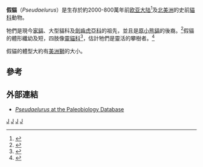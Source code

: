 {{Automatic taxobox
| taxon = Pseudaelurus
| authority = [[熱爾韋|Gervais]], 1850
| name = 假貓屬
| fossil_range = [[中新世|中新世]], {{fossil range|20|8}}
| image1 = Pseudaelurus teeth.png
| image_caption1 = 德国斯图加特的假貓化石
| image2 = Pseudaelurus cropped.png
| image_caption2 = 復原圖
| subdivision_ranks = [[種|種]]
| subdivision =
* †''P. cuspidatus'' <small>Wang et al., 1998</small>
* †''P. guangheesis'' <small>Cao et al., 1990</small>
* †''P. intrepidus'' <small>Leidy, 1858</small>
* †''P. lorteti'' <small>Gaillard, 1899</small>
* †''P. marshi'' <small>Thorpe, 1922</small>
* †''P. quadridentatus'' <small>Blainville, 1843</small>
* †''P. romieviensis'' <small>Roman & Viret, 1934</small>
* †''P. skinneri'' <small>Rothwell, 2003</small>
* †''P. stouti'' <small>Schultz & Martin, 1972</small>
* †''P. turnauensis'' <small>Hoernes, 1882</small>
* †''P. validus'' <small>Rothwell, 2001</small>
}}

'''假貓'''（''Pseudaelurus''）是生存於約2000-800萬年前[[欧亚大陆|欧亚大陆]]<ref name=gervais1850>{{Cite journal en|author=Gervais, P|year=1850|title=Nouvelles recherches sur les animaux vertébrés dont on trouve les ossements enfouis dans les sol de le France et sur leur comparaison avec les espéces propres aux autres regions du globe|journal=Zoologie et Paléontologie Française|volume=8|pages=1-271}}</ref>及[[北美洲|北美洲]]的史前[[貓科|貓科]]動物。

牠們是現今[[家貓|家貓]]、大型貓科及[[劍齒虎亞科|劍齒虎亞科]]的祖先，並且是[[原小熊貓|原小熊貓]]的後裔。<ref name=rothwell2003>{{Cite journal en|author=Rothwell, T|year=2003|url=http://hdl.handle.net/2246/2829|title=Phylogenetic systematics of North American ''Pseudaelurus'' (Carnivora, Felidae)|journal=American Museum Novitates|volume=3403|pages=64}}</ref>假貓的體形纖幼及短，四肢像[[靈貓科|靈貓科]]<ref name=rothwell2001>{{Cite journal en|author=Rothwell, T|year=2001|url=http://hdl.handle.net/2246/2895|title=A partial skeleton of ''Pseudaelurus'' (Carnivora, Felidae) from the Nambé Member of the Tesuque Formation, Española Basin, New Mexico|journal=American Museum Novitates|volume=3342|pages=31}}</ref>，估計牠們是靈活的攀樹者。<ref>{{cite book en|last=Turner |first=Alan |year=1997 |title= The Big Cats and their fossil relatives|publisher= Columbia University Press|location=New York|isbn= 0-231-10228-3}}</ref>

假貓的體型大約有[[美洲獅|美洲獅]]的大小。

==參考==
{{reflist}}

==外部連結==
*[http://paleodb.org/cgi-bin/bridge.pl?action=checkTaxonInfo&taxon_no=41072&is_real_user=0 ''Pseudaelurus'' at the Paleobiology Database] {{Wayback|url=http://paleodb.org/cgi-bin/bridge.pl?action=checkTaxonInfo&taxon_no=41072&is_real_user=0 |date=20121012043538 }}
{{已滅絕貓科}}
{{Taxonbar|from=Q132747}}

[[Category:貓科|J]]
[[Category:歐洲史前哺乳動物|J]]
[[Category:北美洲史前哺乳動物|J]]
[[Category:1850年描述的分类群|J]]